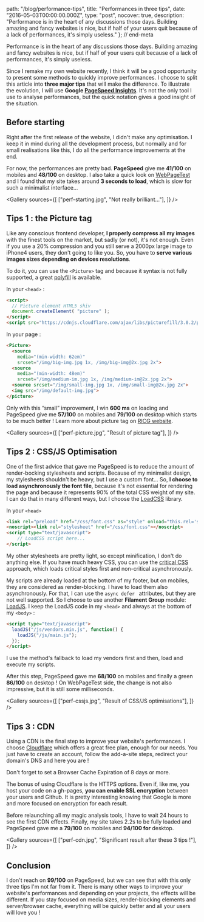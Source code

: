 
  path: "/blog/performance-tips",
  title: "Performances in three tips",
  date: "2016-05-03T00:00:00.000Z",
  type: "post",
  nocover: true,
  description: "Performance is in the heart of any discussions those days. Building amazing and fancy websites is nice, but if half of your users quit because of a lack of performances, it's simply useless."
}; // end-meta

Performance is in the heart of any discussions those days. Building amazing and fancy websites is nice, but if half of your users quit because of a lack of performances, it's simply useless.

Since I remake my own website recently, I think it will be a good opportunity to present some methods to quickly improve performances. I choose to split this article into **three major tips** that will make the difference. To illustrate the evolution, I will use **Google [PageSpeed Insights](https://developers.google.com/speed/pagespeed/insights/)**. It's not the only tool I use to analyse performances, but the quick notation gives a good insight of the situation.

## Before starting
Right after the first release of the website, I didn't make any optimisation. I keep it in mind during all the development process, but normally and for small realisations like this, I do all the performance improvements at the end. 

For now, the performances are pretty bad. **PageSpeed** give me **41/100** on mobiles and **48/100** on desktop. I also take a quick look on [WebPageTest](http://www.webpagetest.org) and I found that my site takes around **3 seconds to load**, which is slow for such a minimalist interface...

<Gallery sources={[
  ["perf-starting.jpg", "Not really brilliant..."],
]} />

## Tips 1 : the Picture tag
Like any conscious frontend developer, **I properly compress all my images** with the finest tools on the market, but sadly (or not), it's not enough. Even if you use a 20% compression and you still serve a 2000px large image to iPhone4 users, they don't going to like you. So, you have to **serve various images sizes depending on devices resolutions**.

To do it, you can use the `<Picture>` tag and because it syntax is not fully supported, a great [polyfill](http://scottjehl.github.io/picturefill/) is available.

In your `<head>` :

```html
<script>
  // Picture element HTML5 shiv
  document.createElement( "picture" );
</script>
<script src="https://cdnjs.cloudflare.com/ajax/libs/picturefill/3.0.2/picturefill.min.js" async></script>
```

In your page :

```html
<Picture>
  <source
    media="(min-width: 62em)"
    srcset="/img/big-img.jpg 1x, /img/big-img@2x.jpg 2x">
  <source
    media="(min-width: 48em)"
    srcset="/img/medium-im.jpg 1x, /img/medium-im@2x.jpg 2x">
  <source srcset="/img/small-img.jpg 1x, /img/small-img@2x.jpg 2x">
  <img src="/img/default-img.jpg">
</picture>
```

Only with this “small” improvement, I win **600 ms** on loading and PageSpeed give me **57/100** on mobiles and **79/100** on desktop which starts to be much better ! Learn more about picture tag on [RICG website](http://ricg.io/).

<Gallery sources={[
  ["perf-picture.jpg", "Result of picture tag"],
]} />

## Tips 2 : CSS/JS Optimisation
One of the first  advice that gave me PageSpeed is to reduce the amount of render-bocking stylesheets and scripts. Because of my minimalist design, my stylesheets shouldn't be heavy, but I use a custom font… So, **I choose to load asynchronously the font file**, because it's not essential for rendering the page and because it represents 90% of the total CSS weight of my site. I can do that in many different ways, but I choose the [LoadCSS](https://github.com/filamentgroup/loadCSS) library.

In your `<head>`

```html
<link rel="preload" href="/css/font.css" as="style" onload="this.rel='stylesheet'">
<noscript><link rel="stylesheet" href="/css/font.css"></noscript>
<script type="text/javascript">
	// LoadCSS script here...
</script>
```

My other stylesheets are pretty light, so except minification, I don't do anything else. If you have much heavy CSS, you can use the [critical CSS](https://github.com/addyosmani/critical) approach, which loads critical styles first and non-critical asynchronously.

My scripts are already loaded at the bottom of my footer, but on mobiles, they are considered as render-blocking. I have to load them also asynchronously. For that, I can use the `async defer ` attributes, but they are not well supported. So I choose to use another **Filament Group** module: [LoadJS](https://github.com/filamentgroup/loadJS). I keep the LoadJS code in my `<head>` and always at the bottom of my `<body>` :

```html
<script type="text/javascript">
  loadJS("/js/vendors.min.js", function() {
    loadJS("/js/main.js");
  });
</script>
```

I use the method's fallback to load my vendors first and then, load and execute my scripts.

After this step, PageSpeed gave me **68/100** on mobiles and finally a green **86/100** on desktop ! On WebPageTest side, the change is not also impressive, but it is still some milliseconds.  

<Gallery sources={[
  ["perf-cssjs.jpg", "Result of CSS/JS optimisations"],
]} />

## Tips 3 : CDN
Using a CDN is the final step to improve your website's performances. I choose [Cloudflare](http://cloudflare.com) which offers a great free plan, enough for our needs. You just have to create an account, follow the add-a-site steps, redirect your domain's DNS and here you are !

Don't forget to set a Browser Cache Expiration of 8 days or more.

<Picture alt="Cloudflare cache setting" filename="cloudflare-cache.jpg" />

The bonus of using Cloudflare is the HTTPS options. Even if, like me, you host your code on a gh-pages, **you can enable SSL encryption** between your users and Github. It is pretty interesting knowing that Google is more and more focused on encryption for each result.

<Picture alt="Cloudflare cache setting" filename="cloudflare-ssl.jpg" />

Before relaunching all my magic analysis tools, I have to wait 24 hours to see the first CDN effects. Finally, my site takes 2.2s to be fully loaded and PageSpeed gave me a **79/100** on mobiles and **94/100 for** desktop. 

<Gallery sources={[
  ["perf-cdn.jpg", "Significant result after these 3 tips !"],
]} />

## Conclusion
I don't reach on **99/100** on PageSpeed, but we can see that with this only three tips I'm not far from it. There is many other ways to improve your website's performances and depending on your projects, the effects will be different. If you stay focused on media sizes, render-blocking elements and server/browser cache, everything will be quickly better and all your users will love you !
